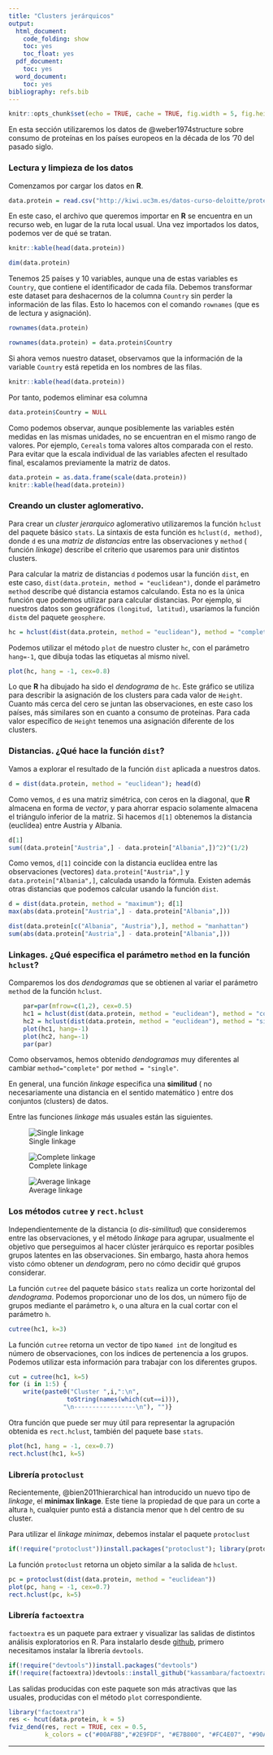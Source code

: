 ```yaml
---
title: "Clusters jerárquicos"
output:
  html_document:
    code_folding: show
    toc: yes
    toc_float: yes
  pdf_document:
    toc: yes
  word_document:
    toc: yes
bibliography: refs.bib
---
```


```r
knitr::opts_chunk$set(echo = TRUE, cache = TRUE, fig.width = 5, fig.height = 5, fig.align = 'center')
```

En esta sección utilizaremos los datos de @weber1974structure sobre consumo de proteínas en los países europeos en la década de los '70 del pasado siglo.

### Lectura y limpieza de los datos

Comenzamos por cargar los datos en **R**.

```r
data.protein = read.csv("http://kiwi.uc3m.es/datos-curso-deloitte/protein.csv")
```

En este caso, el archivo que queremos importar en **R** se encuentra en un recurso web, en lugar de la ruta local usual. Una vez importados los datos, podemos ver de qué se tratan.

```r
knitr::kable(head(data.protein))
```


```r
dim(data.protein)
```

Tenemos 25 países y 10 variables, aunque una de estas variables es `Country`, que contiene el identificador de cada fila. Debemos transformar este dataset para deshacernos de la columna `Country` sin perder la información de las filas. Esto lo hacemos con el comando `rownames` (que es de lectura y asignación).

```r
rownames(data.protein)
```

```r
rownames(data.protein) = data.protein$Country
```

Si ahora vemos nuestro dataset, observamos que la información de la variable `Country` está repetida en los nombres de las filas.

```r
knitr::kable(head(data.protein))
```

Por tanto, podemos eliminar esa columna

```r
data.protein$Country = NULL
```

Como podemos observar, aunque posiblemente las variables estén medidas en las mismas unidades, no se encuentran en el mismo rango de valores. Por ejemplo, `Cereals` toma valores altos comparada con el resto. Para evitar que la escala individual de las variables afecten el resultado final, escalamos previamente la matriz de datos.


```r
data.protein = as.data.frame(scale(data.protein))
knitr::kable(head(data.protein))
```

### Creando un cluster aglomerativo.

Para crear un *cluster jerarquico* aglomerativo utilizaremos la función `hclust` del paquete básico `stats`. La sintaxis de esta función es `hclust(d, method)`, donde `d` es una *matriz de distancias* entre las observaciones y `method` ( función *linkage*) describe el criterio que usaremos para unir distintos clusters.

Para calcular la matriz de distancias `d` podemos usar la función `dist`, en este caso, `dist(data.protein, method = "euclidean")`, donde el parámetro `method` describe qué distancia estamos calculando. Esta no es la única función que podemos utilizar para calcular distancias. Por ejemplo, si nuestros datos son geográficos `(longitud, latitud)`, usaríamos la función `distm` del paquete `geosphere`.


```r
hc = hclust(dist(data.protein, method = "euclidean"), method = "complete"); hc
```

Podemos utilizar el método `plot` de nuestro cluster `hc`, con el parámetro `hang=-1`, que dibuja todas las etiquetas al mismo nivel.

	
```r
plot(hc, hang = -1, cex=0.8)
```

Lo que **R** ha dibujado ha sido el *dendograma* de `hc`. Este gráfico se utiliza para describir la asignación de los clusters para cada valor de `Height`. Cuanto más cerca del cero se juntan las observaciones, en este caso los países, más similares son en cuanto a consumo de proteínas. Para cada valor específico de `Height` tenemos una asignación diferente de los clusters.

### Distancias. ¿Qué hace la función `dist`?

Vamos a explorar el resultado de la función `dist` aplicada a nuestros datos.

```r
d = dist(data.protein, method = "euclidean"); head(d) 
```

Como vemos, `d` es una matriz simétrica, con ceros en la diagonal, que **R** almacena en forma de *vector*, y para ahorrar espacio solamente almacena el triángulo inferior de la matriz.  Si hacemos `d[1]` obtenemos la distancia (euclídea) entre Austria y Albania.

```r
d[1]
sum((data.protein["Austria",] - data.protein["Albania",])^2)^(1/2)
```
	
Como vemos, `d[1]` coincide con la distancia euclídea entre las observaciones (vectores) `data.protein["Austria",] ` y `data.protein["Albania",]`, calculada usando la fórmula.
Existen además otras distancias que podemos calcular usando la función `dist`.

```r
d = dist(data.protein, method = "maximum"); d[1]
max(abs(data.protein["Austria",] - data.protein["Albania",]))
```


```r
dist(data.protein[c("Albania", "Austria"),], method = "manhattan")
sum(abs(data.protein["Austria",] - data.protein["Albania",]))
```

### Linkages. ¿Qué especifica el parámetro `method` en la función `hclust`?

Comparemos los  dos *dendogramas* que se obtienen al variar el parámetro `method` de la función `hclust`.

```r
	par=par(mfrow=c(1,2), cex=0.5)
	hc1 = hclust(dist(data.protein, method = "euclidean"), method = "complete")
	hc2 = hclust(dist(data.protein, method = "euclidean"), method = "single")
	plot(hc1, hang=-1)
	plot(hc2, hang=-1)
	par(par)
```

Como observamos, hemos obtenido *dendogramas* muy diferentes al cambiar `method="complete"` por `method = "single"`. 

En general,  una función *linkage* especifica una **similitud** ( no necesariamente una distancia en el sentido matemático ) entre dos conjuntos (clusters) de datos.

Entre las funciones *linkage* más usuales están las siguientes.


![Single linkage](gfx/hc03.png) 

![Complete linkage](gfx/hc04.png) 

![Average linkage](gfx/hc05.png) 

### Los métodos `cutree` y `rect.hclust`

Independientemente de la distancia (o *dis-similitud*) que consideremos entre las observaciones, y el método *linkage* para agrupar, usualmente el objetivo que perseguimos al hacer clúster jerárquico es reportar posibles grupos latentes en las observaciones. Sin embargo, hasta ahora hemos visto cómo obtener un *dendogram*, pero no cómo decidir qué grupos considerar.

La función `cutree` del paquete básico `stats` realiza un corte horizontal del *dendograma*. Podemos proporcionar uno de los dos, un número fijo de grupos mediante el parámetro `k`, o  una altura  en la cual cortar con el parámetro `h`. 
```r
cutree(hc1, k=3)
```
	             
La función `cutree` retorna un vector de tipo `Named int` de longitud es número de observaciones, con los índices de pertenencia a los grupos. Podemos utilizar esta información para trabajar con los diferentes grupos.

```r
cut = cutree(hc1, k=5)
for (i in 1:5) {
	write(paste0("Cluster ",i,":\n",
	            toString(names(which(cut==i))),
	           "\n-----------------\n"), "")}
```

	
Otra función que puede ser muy útil para representar la agrupación obtenida es `rect.hclust`, también del paquete base `stats`.

```r
plot(hc1, hang = -1, cex=0.7)
rect.hclust(hc1, k=5)
```


### Librería `protoclust`

Recientemente, @bien2011hierarchical han introducido un nuevo tipo de *linkage*, el **minimax linkage**. Este tiene la propiedad de que para un corte a altura `h`, cualquier punto está a distancia menor que `h` del centro de su cluster.

Para utilizar el *linkage minimax*, debemos instalar el paquete `protoclust`

```r
if(!require("protoclust"))install.packages("protoclust"); library(protoclust)
```
	
La función `protoclust` retorna un objeto similar a la salida de `hclust`.

```r
pc = protoclust(dist(data.protein, method = "euclidean"))
plot(pc, hang = -1, cex=0.7)
rect.hclust(pc, k=5)
```

### Librería `factoextra`

`factoextra` es un paquete para extraer y visualizar las salidas de distintos análisis exploratorios en R.
Para instalarlo desde [github](https://github.com/kassambara/factoextra), primero necesitamos instalar la librería `devtools`.

```r
if(!require("devtools"))install.packages("devtools")
if(!require(factoextra))devtools::install_github("kassambara/factoextra")
```

Las salidas producidas con este paquete son más atractivas que las usuales, producidas con el método  `plot` correspondiente.

```r
library("factoextra")
res <- hcut(data.protein, k = 5)
fviz_dend(res, rect = TRUE, cex = 0.5,
          k_colors = c("#00AFBB","#2E9FDF", "#E7B800", "#FC4E07", "#90AFBB"))
```



-------------------------
